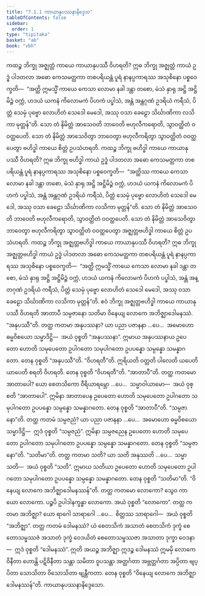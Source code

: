 ```yaml
---
title: "7.1.1 ကာယာနုပဿနာနိဒ္ဒေသ"
tableOfContents: false
sidebar:
  order: 1
type: "tipitaka"
basket: "ab"
book: "vbh"
---
```



<DynamicBreadcrumb />

<Division number="356" book="vbh">

<Paragraph number="1336" book="vbh">
ကထဉ္စ ဘိက္ခု အဇ္ဈတ္တံ ကာယေ ကာယာနုပဿီ ဝိဟရတိ? ဣဓ ဘိက္ခု အဇ္ဈတ္တံ ကာယံ ဥဒ္ဓံ ပါဒတလာ အဓော ကေသမတ္ထကာ တစပရိယန္တံ ပူရံ နာနပ္ပကာရဿ အသုစိနော ပစ္စဝေက္ခတိ—  “အတ္ထိ ဣမသ္မိံ ကာယေ ကေသာ လောမာ နခါ ဒန္တာ တစော, မံသံ နှာရု အဋ္ဌိ အဋ္ဌိမိဉ္ဇံ ဝက္ကံ, ဟဒယံ ယကနံ ကိလောမကံ ပိဟကံ ပပ္ဖါသံ, အန္တံ အန္တဂုဏံ ဥဒရိယံ ကရီသံ, ပိတ္တံ သေမှံ ပုဗ္ဗော လောဟိတံ သေဒေါ မေဒေါ, အဿု ဝသာ ခေဠော သိင်္ဃာဏိကာ လသိကာ မုတ္တန်”တိ. သော တံ နိမိတ္တံ အာသေဝတိ ဘာဝေတိ ဗဟုလီကရောတိ, သွာဝတ္ထိတံ ဝဝတ္ထပေတိ. သော တံ နိမိတ္တံ အာသေဝိတွာ ဘာဝေတွာ ဗဟုလီကရိတွာ သွာဝတ္ထိတံ ဝဝတ္ထပေတွာ ဗဟိဒ္ဓါ ကာယေ စိတ္တံ ဥပသံဟရတိ.
</Paragraph>

<Paragraph number="1337" book="vbh">
ကထဉ္စ ဘိက္ခု ဗဟိဒ္ဓါ ကာယေ ကာယာနုပဿီ ဝိဟရတိ? ဣဓ ဘိက္ခု ဗဟိဒ္ဓါ ကာယံ ဥဒ္ဓံ ပါဒတလာ အဓော ကေသမတ္ထကာ တစပရိယန္တံ ပူရံ နာနပ္ပကာရဿ အသုစိနော ပစ္စဝေက္ခတိ—  “အတ္ထိဿ ကာယေ ကေသာ လောမာ နခါ ဒန္တာ တစော, မံသံ နှာရု အဋ္ဌိ အဋ္ဌိမိဉ္ဇံ ဝက္ကံ, ဟဒယံ ယကနံ ကိလောမကံ ပိဟကံ ပပ္ဖါသံ, အန္တံ အန္တဂုဏံ ဥဒရိယံ ကရီသံ, ပိတ္တံ သေမှံ ပုဗ္ဗော လောဟိတံ သေဒေါ မေဒေါ, အဿု ဝသာ ခေဠော သိင်္ဃာဏိကာ လသိကာ မုတ္တန်”တိ. သော တံ နိမိတ္တံ အာသေဝတိ ဘာဝေတိ ဗဟုလီကရောတိ, သွာဝတ္ထိတံ ဝဝတ္ထပေတိ. သော တံ နိမိတ္တံ အာသေဝိတွာ ဘာဝေတွာ ဗဟုလီကရိတွာ သွာဝတ္ထိတံ ဝဝတ္ထပေတွာ အဇ္ဈတ္တဗဟိဒ္ဓါ ကာယေ စိတ္တံ ဥပသံဟရတိ.
</Paragraph>

<Paragraph number="1338" book="vbh">
ကထဉ္စ ဘိက္ခု အဇ္ဈတ္တဗဟိဒ္ဓါ ကာယေ ကာယာနုပဿီ ဝိဟရတိ? ဣဓ ဘိက္ခု အဇ္ဈတ္တဗဟိဒ္ဓါ ကာယံ ဥဒ္ဓံ ပါဒတလာ အဓော ကေသမတ္ထကာ တစပရိယန္တံ ပူရံ နာနပ္ပကာရဿ အသုစိနော ပစ္စဝေက္ခတိ—  “အတ္ထိ ဣမသ္မိံ ကာယေ ကေသာ လောမာ နခါ ဒန္တာ တစော, မံသံ နှာရု အဋ္ဌိ အဋ္ဌိမိဉ္ဇံ ဝက္ကံ, ဟဒယံ ယကနံ ကိလောမကံ ပိဟကံ ပပ္ဖါသံ, အန္တံ အန္တဂုဏံ ဥဒရိယံ ကရီသံ, ပိတ္တံ သေမှံ ပုဗ္ဗော လောဟိတံ သေဒေါ မေဒေါ, အဿု ဝသာ ခေဠော သိင်္ဃာဏိကာ လသိကာ မုတ္တန်”တိ. ဧဝံ ဘိက္ခု အဇ္ဈတ္တဗဟိဒ္ဓါ ကာယေ ကာယာနုပဿီ ဝိဟရတိ အာတာပီ သမ္ပဇာနော သတိမာ ဝိနေယျ လောကေ အဘိဇ္ဈာဒေါမနဿံ.
</Paragraph>

</Division>
<Division number="357" book="vbh">

<Paragraph number="1339" book="vbh">
“အနုပဿီ”တိ. တတ္ထ ကတမာ အနုပဿနာ? ယာ ပညာ ပဇာနနာ …ပေ…  အမောဟော ဓမ္မဝိစယော သမ္မာဒိဋ္ဌိ—  အယံ ဝုစ္စတိ “အနုပဿနာ”. ဣမာယ အနုပဿနာယ ဥပေတော ဟောတိ သမုပေတော ဥပါဂတော သမုပါဂတော ဥပပန္နော သမ္ပန္နော သမန္နာဂတော. တေန ဝုစ္စတိ “အနုပဿီ”တိ.
</Paragraph>

</Division>
<Division number="358" book="vbh">

<Paragraph number="1340" book="vbh">
“ဝိဟရတီ”တိ. ဣရိယတိ ဝတ္တတိ ပါလေတိ ယပေတိ ယာပေတိ စရတိ ဝိဟရတိ. တေန ဝုစ္စတိ “ဝိဟရတီ”တိ.
</Paragraph>

</Division>
<Division number="359" book="vbh">

<Paragraph number="1341" book="vbh">
“အာတာပီ”တိ. တတ္ထ ကတမော အာတာပေါ? ယော စေတသိကော ဝီရိယာရမ္ဘော …ပေ…  သမ္မာဝါယာမော—  အယံ ဝုစ္စတိ “အာတာပေါ”. ဣမိနာ အာတာပေန ဥပေတော ဟောတိ သမုပေတော ဥပါဂတော သမုပါဂတော ဥပပန္နော သမ္ပန္နော သမန္နာဂတော. တေန ဝုစ္စတိ “အာတာပီ”တိ.
</Paragraph>

</Division>
<Division number="360" book="vbh">

<Paragraph number="1342" book="vbh">
“သမ္ပဇာနော”တိ. တတ္ထ ကတမံ သမ္ပဇညံ? ယာ ပညာ ပဇာနနာ …ပေ…  အမောဟော ဓမ္မဝိစယော သမ္မာဒိဋ္ဌိ—  ဣဒံ ဝုစ္စတိ “သမ္ပဇညံ”. ဣမိနာ သမ္ပဇညေန ဥပေတော ဟောတိ သမုပေတော ဥပါဂတော သမုပါဂတော ဥပပန္နော သမ္ပန္နော သမန္နာဂတော. တေန ဝုစ္စတိ “သမ္ပဇာနော”တိ.
</Paragraph>

</Division>
<Division number="361" book="vbh">

<Paragraph number="1343" book="vbh">
“သတိမာ”တိ. တတ္ထ ကတမာ သတိ? ယာ သတိ အနုဿတိ …ပေ…  သမ္မာသတိ—  အယံ ဝုစ္စတိ “သတိ”. ဣမာယ သတိယာ ဥပေတော ဟောတိ သမုပေတော ဥပါဂတော သမုပါဂတော ဥပပန္နော သမ္ပန္နော သမန္နာဂတော. တေန ဝုစ္စတိ “သတိမာ”တိ.
</Paragraph>

</Division>
<Division number="362" book="vbh">

<Paragraph number="1344" book="vbh">
“ဝိနေယျ လောကေ အဘိဇ္ဈာဒေါမနဿန်”တိ. တတ္ထ ကတမော လောကော? သွေဝ ကာယော လောကော. ပဉ္စပိ ဥပါဒါနက္ခန္ဓာ လောကော. အယံ ဝုစ္စတိ “လောကော”. တတ္ထ ကတမာ အဘိဇ္ဈာ? ယော ရာဂေါ သာရာဂေါ …ပေ…  စိတ္တဿ သာရာဂေါ—  အယံ ဝုစ္စတိ “အဘိဇ္ဈာ”. တတ္ထ ကတမံ ဒေါမနဿံ? ယံ စေတသိကံ အသာတံ စေတသိကံ ဒုက္ခံ စေတောသမ္ဖဿဇံ အသာတံ ဒုက္ခံ ဝေဒယိတံ စေတောသမ္ဖဿဇာ အသာတာ ဒုက္ခာ ဝေဒနာ—  ဣဒံ ဝုစ္စတိ “ဒေါမနဿံ”. ဣတိ အယဉ္စ အဘိဇ္ဈာ ဣဒဉ္စ ဒေါမနဿံ ဣမမှိ လောကေ ဝိနီတာ ဟောန္တိ ပဋိဝိနီတာ သန္တာ သမိတာ ဝူပသန္တာ အတ္ထင်္ဂတာ အဗ္ဘတ္ထင်္ဂတာ အပ္ပိတာ ဗျပ္ပိတာ သောသိတာ ဝိသောသိတာ ဗျန္တီကတာ. တေန ဝုစ္စတိ “ဝိနေယျ လောကေ အဘိဇ္ဈာဒေါမနဿန်”တိ.

</Paragraph>
</Division>

<Paragraph number="1345" type="center" book="vbh">
ကာယာနုပဿနာနိဒ္ဒေသော.
</Paragraph>